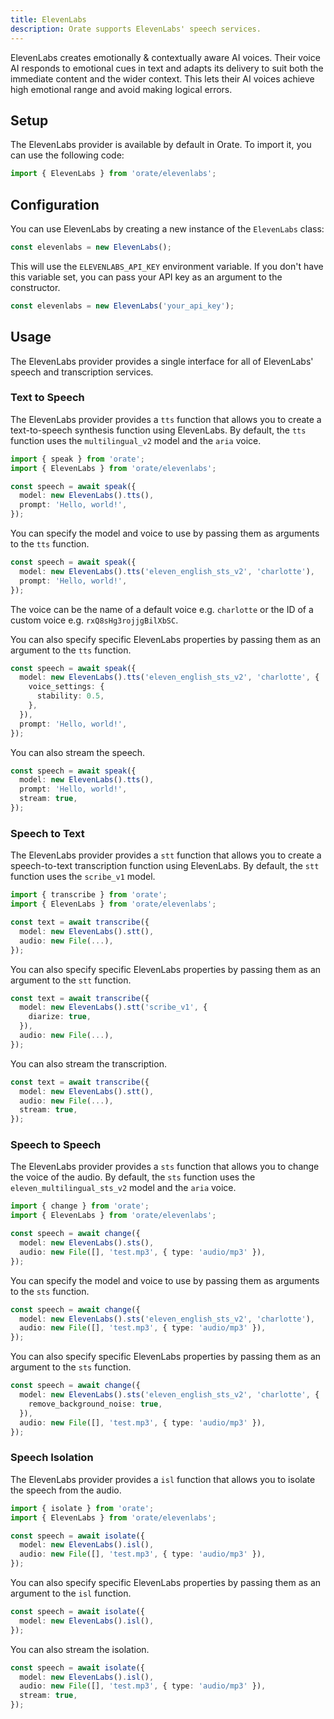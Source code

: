 ```yaml
---
title: ElevenLabs
description: Orate supports ElevenLabs' speech services.
---
```



ElevenLabs creates emotionally & contextually aware AI voices. Their voice AI responds to emotional cues in text and adapts its delivery to suit both the immediate content and the wider context. This lets their AI voices achieve high emotional range and avoid making logical errors.

## Setup

The ElevenLabs provider is available by default in Orate. To import it, you can use the following code:

```ts
import { ElevenLabs } from 'orate/elevenlabs';
```

## Configuration

You can use ElevenLabs by creating a new instance of the `ElevenLabs` class:

```ts
const elevenlabs = new ElevenLabs();
```

This will use the `ELEVENLABS_API_KEY` environment variable. If you don't have this variable set, you can pass your API key as an argument to the constructor.

```ts
const elevenlabs = new ElevenLabs('your_api_key');
```

## Usage

The ElevenLabs provider provides a single interface for all of ElevenLabs' speech and transcription services.

### Text to Speech

The ElevenLabs provider provides a `tts` function that allows you to create a text-to-speech synthesis function using ElevenLabs. By default, the `tts` function uses the `multilingual_v2` model and the `aria` voice.

```ts
import { speak } from 'orate';
import { ElevenLabs } from 'orate/elevenlabs';

const speech = await speak({
  model: new ElevenLabs().tts(),
  prompt: 'Hello, world!',
});
```

You can specify the model and voice to use by passing them as arguments to the `tts` function.

```ts
const speech = await speak({
  model: new ElevenLabs().tts('eleven_english_sts_v2', 'charlotte'),
  prompt: 'Hello, world!',
});
```

The voice can be the name of a default voice e.g. `charlotte` or the ID of a custom voice e.g. `rxQ8sHg3rojjgBilXbSC`.

You can also specify specific ElevenLabs properties by passing them as an argument to the `tts` function.

```ts
const speech = await speak({
  model: new ElevenLabs().tts('eleven_english_sts_v2', 'charlotte', {
    voice_settings: {
      stability: 0.5,
    },
  }),
  prompt: 'Hello, world!',
});
```

You can also stream the speech.

```ts
const speech = await speak({
  model: new ElevenLabs().tts(),
  prompt: 'Hello, world!',
  stream: true,
});
```

### Speech to Text

The ElevenLabs provider provides a `stt` function that allows you to create a speech-to-text transcription function using ElevenLabs. By default, the `stt` function uses the `scribe_v1` model.

```ts
import { transcribe } from 'orate';
import { ElevenLabs } from 'orate/elevenlabs';

const text = await transcribe({
  model: new ElevenLabs().stt(),
  audio: new File(...),
});
```

You can also specify specific ElevenLabs properties by passing them as an argument to the `stt` function.

```ts
const text = await transcribe({
  model: new ElevenLabs().stt('scribe_v1', {
    diarize: true,
  }),
  audio: new File(...),
});
```

You can also stream the transcription.

```ts
const text = await transcribe({
  model: new ElevenLabs().stt(),
  audio: new File(...),
  stream: true,
});
```

### Speech to Speech

The ElevenLabs provider provides a `sts` function that allows you to change the voice of the audio. By default, the `sts` function uses the `eleven_multilingual_sts_v2` model and the `aria` voice.

```ts
import { change } from 'orate';
import { ElevenLabs } from 'orate/elevenlabs';

const speech = await change({
  model: new ElevenLabs().sts(),
  audio: new File([], 'test.mp3', { type: 'audio/mp3' }),
});
```

You can specify the model and voice to use by passing them as arguments to the `sts` function.

```ts
const speech = await change({
  model: new ElevenLabs().sts('eleven_english_sts_v2', 'charlotte'),
  audio: new File([], 'test.mp3', { type: 'audio/mp3' }),
});
```

You can also specify specific ElevenLabs properties by passing them as an argument to the `sts` function.

```ts
const speech = await change({
  model: new ElevenLabs().sts('eleven_english_sts_v2', 'charlotte', {
    remove_background_noise: true,
  }),
  audio: new File([], 'test.mp3', { type: 'audio/mp3' }),
});
```

### Speech Isolation

The ElevenLabs provider provides a `isl` function that allows you to isolate the speech from the audio.

```ts
import { isolate } from 'orate';
import { ElevenLabs } from 'orate/elevenlabs';

const speech = await isolate({
  model: new ElevenLabs().isl(),
  audio: new File([], 'test.mp3', { type: 'audio/mp3' }),
});
```

You can also specify specific ElevenLabs properties by passing them as an argument to the `isl` function.

```ts
const speech = await isolate({
  model: new ElevenLabs().isl(),
});
```

You can also stream the isolation.

```ts
const speech = await isolate({
  model: new ElevenLabs().isl(),
  audio: new File([], 'test.mp3', { type: 'audio/mp3' }),
  stream: true,
});
```
